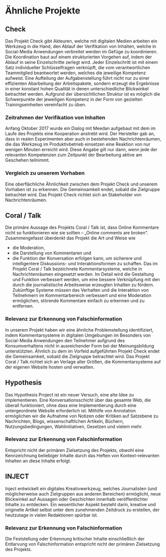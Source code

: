 # Ähnliche Projekte

## Check

Das Projekt Check gibt Akteuren, welche mit digitalen Medien arbeiten ein
Werkzeug in die Hand, den Ablauf der Verifikation von Inhalten, welche in
Social-Media Anwendungen verbreitet werden im Gefüge zu koordinieren. Die
Koordination baut auf einem strukturierten Vorgehen auf, indem der Ablauf in
seine Einzelschritte zerlegt wird. Jeder Einzelschritt ist mit einem Satz
individueller Schlüsselfragen verknüpft, die vom verantwortlichen Teammitglied
beantwortet werden, welches die jeweilige Kompetenz aufweist. Eine Aufteilung
der Aufgabenstellung führt nicht nur zu einer effizienten Abarbeitung der
Arbeitspakete, sondern erzeugt die Ergebnisse in einer konstant hohen Qualität
in denen unterschiedliche Blickwinkel betrachtet werden. Aufgrund der
übersichtlichen Struktur ist es möglich die Schwerpunkte der jeweiligen
Kompetenz in der Form von gezielten Trainingseinheiten vereinfacht zu üben.

### Zeitrahmen der Verifikation von Inhalten

Anfang Oktober 2017 wurde ein Dialog mit Meedan aufgebaut mit dem im Laufe des
Projekts eine Kooperation anstrebt wird. Der Hersteller gab an, dass in realen
Experimenten aber auch in bestehenden Nachrichtenräumen, die das Werkzeug im
Produktivbetrieb einsetzen eine Reaktion von nur wenigen Minuten erreicht wird.
Diese Angabe gilt nur dann, wenn jede der relevanten Kompetenzen zum Zeitpunkt
der Bearbeitung aktive am Geschehen teilnimmt.

### Vergleich zu unserem Vorhaben

Eine oberflächliche Ähnlichkeit zwischen dem Projekt Check und unserem Vorhaben
ist zu erkennen. Die Gemeinsamkeit endet, sobald die Zielgruppe betrachtet wird.
Das Projekt Check richtet sich an Stakeholder von Nachrichtenräumen.

## Coral / Talk

Die primäre Aussage des Projekts Coral / Talk ist, dass Online Kommentare nicht
so funktionieren wie sie sollten – „Online comments are broken". Zusammengefasst
überdenkt das Projekt die Art und Weise wie

- die Moderation,
- die Darstellung von Kommentaren und
- die Funktion der Konversation erfolgen kann, um sicherere und intelligentere
  Diskussions- und Interaktionsformen zu schaffen. Das im Projekt Coral / Talk
  bezeichnete Kommentarsysteme, welche in Nachrichtenräumen eingesetzt werden.
  Im Detail wird die Gestaltung und Funktion verbessert werden, um eine bessere
  Verknüpfung mit den durch die journalistische Arbeitsweise erzeugten Inhalten
  zu fördern. Zukünftige Systeme müssen das Verhalten und die Interaktion von
  Teilnehmern im Kommentarbereich verbessert und eine Moderation ermöglichen,
  störende Kommentare einfach zu erkennen und zu entfernen.

### Relevanz zur Erkennung von Falschinformation

In unserem Projekt haben wir eine ähnliche Problemstellung identifiziert, indem
Kommentarsysteme in digitalen Umgebungen im Besonders von Social-Media
Anwendungen den Teilnehmer aufgrund des Konsumverhaltens nicht in ausreichender
Form bei der Meinungsbildung unterstützten. Ähnlich zu dem im Vorfeld
aufgeführten Projekt Check endet die Gemeinsamkeit, sobald die Zielgruppe
betrachtet wird. Das Projekt Coral / Talk richtet sich an Verlage aller Größen,
die Kommentarsysteme auf der eigenen Website hosten und verwalten.

## Hypothesis

Das Hypothesis Project ist ein neuer Versuch, eine alte Idee zu implementieren.
Eine Konversationsschicht über das gesamte Web, die überall funktioniert, ohne
dass eine Implementierung durch eine untergeordnete Website erforderlich ist.
Mithilfe von Annotation ermöglichen wir die Aufnahme von Notizen oder Kritiken
auf Satzebene zu Nachrichten, Blogs, wissenschaftlichen Artikeln, Büchern,
Nutzungsbedingungen, Wahlinitiativen, Gesetzen und vielem mehr.

### Relevanz zur Erkennung von Falschinformation

Entspricht nicht der primären Zielsetzung des Projekts, obwohl eine
Kennzeichnung beliebiger Inhalte durch das Heften von Kontext-relevanten
Inhalten an diese Inhalte erfolgt.

## INJECT

Inject entwickelt ein digitales Kreativwerkzeug, welches Journalisten (und
möglicherweise auch Zielgruppen aus anderen Bereichen) ermöglicht, neue
Blickwinkel auf Aussagen oder Geschichten innerhalb veröffentlichter Inhalte zu
entdecken. Ein wesentlicher Aspekt besteht darin, kreative und originelle
Artikel selbst unter dem zunehmenden Zeitdruck zu erstellen, der heutzutage in
vielen Redaktionen spürbar ist.

### Relevanz zur Erkennung von Falschinformation

Die Feststellung oder Erkennung kritischer Inhalte einschließlich der Entlarvung
von Falschinformation entspricht nicht der primären Zielsetzung des Projekts.

